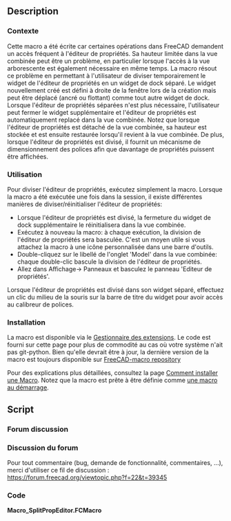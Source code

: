 <languages/>

{{Macro
|Name=SplitPropEditor
|Icon=
|Description=Cette macro permet de séparer temporairement l'éditeur de propriétés de la vue combo vers un widget docké séparé.
|Author=OpenBrain
|Date=2019-12-27
|Version=0.63
|FCVersion= 0.17+
|Download=
|SeeAlso=
}}

==Description==

<span id="Context"></span>
===Contexte===

Cette macro a été écrite car certaines opérations dans FreeCAD demandent un accès fréquent à l'éditeur de propriétés. Sa hauteur limitée dans la vue combinée peut être un problème, en particulier lorsque l'accès à la vue arborescente est également nécessaire en même temps.
La macro résout ce problème en permettant à l'utilisateur de diviser temporairement le widget de l'éditeur de propriétés en un widget de dock séparé. Le widget nouvellement créé est défini à droite de la fenêtre lors de la création mais peut être déplacé (ancré ou flottant) comme tout autre widget de dock.
Lorsque l'éditeur de propriétés séparées n'est plus nécessaire, l'utilisateur peut fermer le widget supplémentaire et l'éditeur de propriétés est automatiquement replacé dans la vue combinée.
Notez que lorsque l'éditeur de propriétés est détaché de la vue combinée, sa hauteur est stockée et est ensuite restaurée lorsqu'il revient à la vue combinée.
De plus, lorsque l'éditeur de propriétés est divisé, il fournit un mécanisme de dimensionnement des polices afin que davantage de propriétés puissent être affichées.

<span id="Usage"></span>
===Utilisation===

Pour diviser l'éditeur de propriétés, exécutez simplement la macro.
Lorsque la macro a été exécutée une fois dans la session, il existe différentes manières de diviser/réinitialiser l'éditeur de propriétés:
* Lorsque l'éditeur de propriétés est divisé, la fermeture du widget de dock supplémentaire le réinitialisera dans la vue combinée.
* Exécutez à nouveau la macro: à chaque exécution, la division de l'éditeur de propriétés sera basculée. C'est un moyen utile si vous attachez la macro à une icône personnalisée dans une barre d'outils.
* Double-cliquez sur le libellé de l'onglet 'Model' dans la vue combinée: chaque double-clic bascule la division de l'éditeur de propriétés.
* Allez dans Affichage-> Panneaux et basculez le panneau 'Editeur de propriétés'.

Lorsque l'éditeur de propriétés est divisé dans son widget séparé, effectuez un clic du milieu de la souris sur la barre de titre du widget pour avoir accès au calibreur de polices.

===Installation===

La macro est disponible via le [[Std AddonMgr/fr|Gestionnaire des extensions]]. Le code est fourni sur cette page pour plus de commodité au cas où votre système n'ait pas git-python. Bien qu'elle devrait être à jour, la dernière version de la macro est toujours disponible sur [https://github.com/FreeCAD/FreeCAD-macros/blob/master/PureGui/SplitPropEditor.FCMacro FreeCAD-macro repository]

Pour des explications plus détaillées, consultez la page [[How to install macros/fr|Comment installer une Macro]].
Notez que la macro est prête à être définie comme [[Macro at Startup/fr|une macro au démarrage]].

==Script==

<div lang="en" dir="ltr" class="mw-content-ltr">
===Forum discussion===
</div>

<div class="mw-translate-fuzzy">
=== Discussion du forum ===
Pour tout commentaire (bug, demande de fonctionnalité, commentaires, ...), merci d'utiliser ce fil de discussion : https://forum.freecad.org/viewtopic.php?f=22&t=39345
</div>

===Code===

'''Macro_SplitPropEditor.FCMacro'''

{{MacroCode|code=
#!/usr/bin/python
#####################################
# Copyright (c) openBrain 2019
# Licensed under LGPL v2
#
# This FreeCAD macro will split the property editor from the combo view to a new dockable widget (panel)
# * The default widget is docked to the right of the window but can be freely moved
# * When the new widget is closed, the property editor is set back to its location in the combo view
# * When the macro has been run once, the new widget is registered in FC UI and can (shall) be hidden/shown as original panels are
# * Mouse middle click on the panel title displays a temporary slider to change font size
#
# Version history :
# *0.63 : add comments in the code
# *0.62 : property edit subpanel height is recorded and restored
# *0.61 : property editor split is toggles when 'Model' tab label is double clicked in Combo View
# *0.6 : improve behavior of macro so it toggles property editor split at each run
# *0.52 : stop timer when no more needed
# *0.51 : fix issue when separate Property View is enabled
# *0.5 : beta release
#
#####################################

__Name__ = 'SplitPropEditor'
__Comment__ = 'Splits the property editor from the combo view to a new dock widget (panel)'
__Author__ = 'openBrain'
__Version__ = '0.63'
__Date__ = '2019-12-27'
__License__ = 'LGPL v2'
__Web__ = 'https://wiki.freecad.org/Macro_SplitPropEditor'
__Wiki__ = 'https://wiki.freecad.org/Macro_SplitPropEditor'
__Icon__ = ''
__Help__ = 'Run macro once to create the new property editor panel'
__Status__ = 'Beta'
__Requires__ = 'FreeCAD >= 0.17'
__Communication__ = 'https://forum.freecad.org/viewtopic.php?f=22&t=39345'

### Perform needed imports
from PySide import QtCore, QtGui
import FreeCAD as App
import FreeCADGui as Gui

### Define a custom QDockWidget class
class PropEditor(QtGui.QDockWidget):

    def __init__(self):
        mw = Gui.getMainWindow() 
        pt = mw.findChild(QtGui.QWidget,'Combo View').findChild(QtGui.QWidget, 'propertyTab') # look for the property editor
        if not pt:
            raise Exception("Can't find property editor widget, exiting") 
        self.ptWid = pt.parent() # find property editor widget
        self.oldParent = pt.parent().parent() # find property editor parent (is a QSplitter)
        self.oldIndex = self.oldParent.indexOf(self.ptWid) # store index of property editor in the QSplitter
        self.font = QtGui.QFont(pt.font()) # store current font
        super(PropEditor, self).__init__() # run inherited class constructor
        self.setParent(mw)
        self.setObjectName("PropEdit")
        self.setWindowTitle("Property Editor")
        ### create a custom title bar widget so font can be sized when property editor is split
        self.titleWid = QtGui.QWidget()
        lay = QtGui.QHBoxLayout()
        self.fs = QtGui.QSlider(QtCore.Qt.Horizontal) # slider to size font
        oldPs = self.font.pointSize()
        self.fs.setSliderPosition(oldPs) # set default slider position
        self.fs.setMaximum(oldPs) # maximum font size is default one
        self.fs.setMinimum(int(oldPs/2+1)) # minimum font size is almost half the default one
        self.fs.setPageStep(1) # needed so mouse wheel step is 1
        self.fs.valueChanged.connect(self.changeFs)
        self.fs.sliderReleased.connect(self.changeFs) # needed to manage font sizer hiding when slider is held by user
        lay.addWidget(QtGui.QLabel("Size : "))
        lay.addWidget(self.fs)
        self.titleWid.setLayout(lay)
        self.timer = QtCore.QTimer(self) # set a timer so font sizer is hidden after some time
        self.timer.setInterval(2500)
        self.timer.timeout.connect(self.titleBarTo)
        ### connect to 'Model' tab label double-clicking to toggle split
        self.tb = mw.findChild(QtGui.QWidget,'Combo View').findChild(QtGui.QWidget, 'combiTab')
        self.tb.tabBarDoubleClicked.connect(self.toggleVisibility)

    def changeFs(self, fs=0): # called when font sizer slider is moved
        self.timer.start() # restart timeout timer
        if fs != 0:
            self.font.setPointSize(fs) # compute new font ...
            self.ptWid.setFont(self.font) # ... then apply

    def showEvent(self, event): # called when custom dock widget is shown
        self.ptHeight=self.oldParent.sizes() # record property editor height (handled at QSplitter to prevent opaque resizing)
        self.setWidget(self.ptWid) # transfer property editor widget to custom dock widget
        self.ptWid.setFont(self.font) # apply custom font size

    def hideEvent(self, event): # called when custom dock widget is hidden
        self.oldParent.insertWidget(self.oldIndex, self.ptWid) # reset property editor widget to combo view
        self.oldParent.setSizes(self.ptHeight) # restore property editor height
        self.ptWid.setFont(QtGui.QFont()) # restore default font of combo view

    def mousePressEvent(self, event): # called when mouse is pressed on the custom dock widget
        if event.button() == QtCore.Qt.MouseButton.MidButton: # if button is middle one
            self.setTitleBarWidget(self.titleWid) # show the font sizer in the title bar
            self.timer.start() # start timeout timer

    def titleBarTo(self): # called when timeout timer expires
        if not self.fs.isSliderDown(): # if slider is no more held by user
            self.resetTitleBar() # reset title bar

    def resetTitleBar(self):
        self.setTitleBarWidget(None) # set title bar to 'None' so it get back its default aspect
        self.timer.stop() # stop timeout timer

    def toggleVisibility(self, index = -2): # called to toggle property editor split ...
    # ... 'index' is needed when used as slot for 'Model' tab double-click ...
    # ... '-2' value can't be sent by signal so we know its a 'manual' call
        if index == -2 or self.tb.tabText(index).replace('&','') == 'Model': # if manual call or double-click on 'Model' tab label
            self.setVisible(self.isHidden()) # toggle custom dock widget visibility (behavior handled by show/hide events)

def run() : # define main function
    pe = Gui.getMainWindow().findChild(QtGui.QWidget, 'PropEdit') # check if a custom property editor dock widget already exist
    if not pe: # if doesn't exist yet
        Gui.getMainWindow().addDockWidget(QtCore.Qt.RightDockWidgetArea, PropEditor()) # create it
    else: # if already exists
        pe.toggleVisibility() # toggle property editor split

if __name__ == '__main__': # if macro called to run
    run()
}}